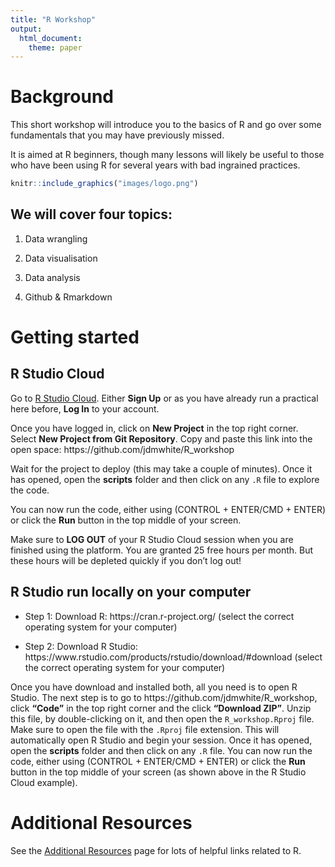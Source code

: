 ```yaml
---
title: "R Workshop"
output: 
  html_document:
    theme: paper
---
```


# Background

This short workshop will introduce you to the basics of R and go over some fundamentals that you may have previously missed. 

It is aimed at R beginners, though many lessons will likely be useful to those who have been using R for several years with bad ingrained practices. 

```r
knitr::include_graphics("images/logo.png")
```

## We will cover four topics:

1. Data wrangling

2. Data visualisation

3. Data analysis

4. Github & Rmarkdown

# Getting started

## R Studio Cloud

Go to [R Studio Cloud](https://rstudio.cloud/). Either **Sign Up** or as you have already run a practical here before, **Log In** to your account. 

Once you have logged in, click on **New Project** in the top right corner. Select **New Project from Git Repository**. Copy and paste this link into the open space: https://github.com/jdmwhite/R_workshop

Wait for the project to deploy (this may take a couple of minutes). Once it has opened, open the **scripts** folder and then click on any `.R` file to explore the code. 

You can now run the code, either using (CONTROL + ENTER/CMD + ENTER) or click the **Run** button in the top middle of your screen.

Make sure to **LOG OUT** of your R Studio Cloud session when you are finished using the platform. You are granted 25 free hours per month. But these hours will be depleted quickly if you don't log out!

## R Studio run locally on your computer

* Step 1: Download R: https://cran.r-project.org/ (select the correct operating system for your computer)

* Step 2: Download R Studio: https://www.rstudio.com/products/rstudio/download/#download (select the correct operating system for your computer)

Once you have download and installed both, all you need is to open R Studio. The next step is to go to https://github.com/jdmwhite/R_workshop, click **"Code"** in the top right corner and the click **"Download ZIP"**. Unzip this file, by double-clicking on it, and then open the `R_workshop.Rproj` file. Make sure to open the file with the `.Rproj` file extension. This will automatically open R Studio and begin your session. Once it has opened, open the **scripts** folder and then click on any `.R` file. You can now run the code, either using (CONTROL + ENTER/CMD + ENTER) or click the **Run** button in the top middle of your screen (as shown above in the R Studio Cloud example).

# Additional Resources

See the [Additional Resources](https://jdmwhite.github.io/R_Workshop/Resources.html) page for lots of helpful links related to R.
